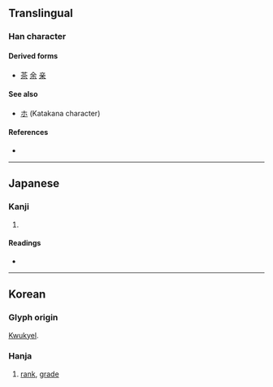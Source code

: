{{also|等|木|㝳|ホ}}
{{character info/new}}

==Translingual==

===Han character===
{{Han char|rn=75|rad=木|as=00|sn=4|four=|canj=DC,XDC,JC|ids=⿻一小,⿻𬺰八}}

====Derived forms====
* [[茶]] [[余]] [[亲]]

====See also====
* [[ホ]] (Katakana character)

====References====
* {{Han ref|kx=0509.011|dkj=14415|hdz=21149.061|uh=6729|ud=26409}}

----

==Japanese==

===Kanji===
{{ja-kanji|grade=|rs=木00}}

# {{defn|lang=ja|sort=木00}}

====Readings====
* {{ja-readings|on=[[とう]] (tō)|kun=[[ひとしい]] (hitoshii), [[など]] (nado), [[ら]] (ra)}}

----

==Korean==

===Glyph origin===
[[kwukyel|Kwukyel]].

===Hanja===
{{ko-hanja/new|무리|등}}

# [[rank]], [[grade]]